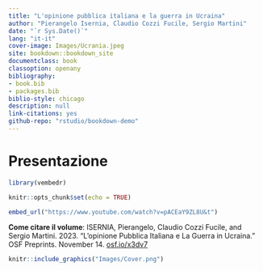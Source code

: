 ```yaml
--- 
title: "L'opinione pubblica italiana e la guerra in Ucraina"
author: "Pierangelo Isernia, Claudio Cozzi Fucile, Sergio Martini"
date: "`r Sys.Date()`"
lang: "it-it"
cover-image: Images/Ucrania.jpeg
site: bookdown::bookdown_site
documentclass: book
classoption: openany
bibliography:
- book.bib
- packages.bib
biblio-style: chicago
description: null
link-citations: yes
github-repo: "rstudio/bookdown-demo"
---
```


# Presentazione {-}

```r

library(vembedr)

knitr::opts_chunk$set(echo = TRUE)
```

```r
embed_url("https://www.youtube.com/watch?v=pACEaY9ZL8U&t")
```

**Come citare il volume**: 
ISERNIA, Pierangelo, Claudio Cozzi Fucile, and Sergio Martini. 2023. “L’opinione Pubblica Italiana e La Guerra in Ucraina.” OSF Preprints. November 14. [osf.io/x3dv7](https://osf.io/x3dv7/)

```r
knitr::include_graphics("Images/Cover.png")

```

